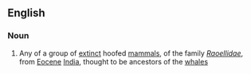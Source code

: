 ==English==

===Noun===
{{wikipedia|Raoellidae}}
{{en-noun}}

# Any of a group of [[extinct]] hoofed [[mammal]]s, of the family ''[[Raoellidae]]'', from [[Eocene]] [[India]], thought to be ancestors of the [[whale]]s